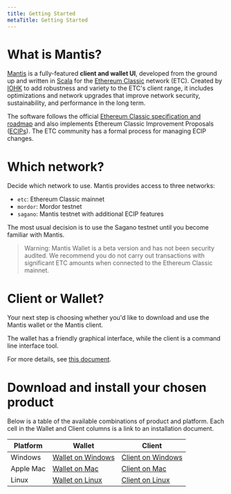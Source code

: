 ```yaml
---
title: Getting Started
metaTitle: Getting Started
---
```


# What is Mantis?

[Mantis](https://mantisclient.io) is a fully-featured **client and wallet UI**, developed from the ground up and written in [Scala](https://www.scala-lang.org/) for the [Ethereum Classic](http://ethereumclassic.org/) network (ETC). Created by [IOHK](http://iohk.io/) to add robustness and variety to the ETC's client range, it includes optimizations and network upgrades that improve network security, sustainability, and performance in the long term.

The software follows the official [Ethereum Classic specification and roadmap](https://ethereumclassic.org/knowledge/roadmap) and also implements Ethereum Classic Improvement Proposals ([ECIPs](https://ecips.ethereumclassic.org/)). The ETC community has a formal process for managing ECIP changes.

# Which network?

Decide which network to use. Mantis provides access to three networks:

* `etc`: Ethereum Classic mainnet
* `mordor`: Mordor testnet
* `sagano`: Mantis testnet with additional ECIP features

The most usual decision is to use the Sagano testnet until you become familiar with Mantis.
> Warning: Mantis Wallet is a beta version and has not been security audited. We recommend you do not carry out transactions with significant ETC amounts when connected to the Ethereum Classic mainnet.

# Client or Wallet?

Your next step is choosing whether you'd like to download and use the Mantis wallet or the Mantis client.

The wallet has a friendly graphical interface, while the client is a command line interface tool.

For more details, see [this document](/learn/mantis-client-wallet).

# Download and install your chosen product

Below is a table of the available combinations of product and platform. Each cell in the Wallet and Client columns is a link to an installation document.

|Platform |Wallet|Client|
|-------|-------|-------|
|Windows |[Wallet on Windows](/install/-install-wallet-windows) |[Client on Windows](/install/-install-client-windows)|
|Apple Mac|[Wallet on Mac](/install/-install-wallet-Mac) |[Client on Mac](/install/install-client-mac) |
|Linux |[Wallet on Linux](/install/-install-wallet-linux) |[Client on Linux](/install/install-client-linux) |